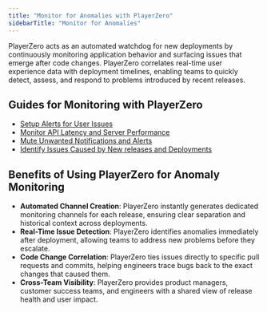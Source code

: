 ```yaml
---
title: "Monitor for Anomalies with PlayerZero"
sidebarTitle: "Monitor for Anomalies"
---
```


PlayerZero acts as an automated watchdog for new deployments by continuously monitoring application behavior and surfacing issues that emerge after code changes. PlayerZero correlates real-time user experience data with deployment timelines, enabling teams to quickly detect, assess, and respond to problems introduced by recent releases.

## Guides for Monitoring with PlayerZero
- [Setup Alerts for User Issues](/use-cases/monitor-for-issues/setup-performance-alerts)
- [Monitor API Latency and Server Performance](/use-cases/monitor-for-issues/monitor-runtime-performance)
- [Mute Unwanted Notifications and Alerts](/use-cases/monitor-for-issues/reduce-alert-noise)
- [Identify Issues Caused by New releases and Deployments ](/use-cases/monitor-for-issues/identify-deployment-issues)

## Benefits of Using PlayerZero for Anomaly Monitoring
- **Automated Channel Creation**: PlayerZero instantly generates dedicated monitoring channels for each release, ensuring clear separation and historical context across deployments.
- **Real-Time Issue Detection**: PlayerZero identifies anomalies immediately after deployment, allowing teams to address new problems before they escalate.
- **Code Change Correlation**: PlayerZero ties issues directly to specific pull requests and commits, helping engineers trace bugs back to the exact changes that caused them.
- **Cross-Team Visibility**: PlayerZero provides product managers, customer success teams, and engineers with a shared view of release health and user impact.

